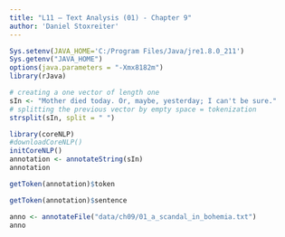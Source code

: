 ```yaml
---
title: "L11 — Text Analysis (01) - Chapter 9"
author: 'Daniel Stoxreiter'
---
```

```r
Sys.setenv(JAVA_HOME='C:/Program Files/Java/jre1.8.0_211')
Sys.getenv("JAVA_HOME")
options(java.parameters = "-Xmx8182m")
library(rJava)
```


```r
# creating a one vector of length one
sIn <- "Mother died today. Or, maybe, yesterday; I can't be sure."
# splitting the previous vector by empty space = tokenization
strsplit(sIn, split = " ")
```

```r
library(coreNLP)
#downloadCoreNLP()
initCoreNLP()
annotation <- annotateString(sIn)
annotation
```

```r
getToken(annotation)$token
```

```r
getToken(annotation)$sentence
```

```r
anno <- annotateFile("data/ch09/01_a_scandal_in_bohemia.txt")
anno
```

